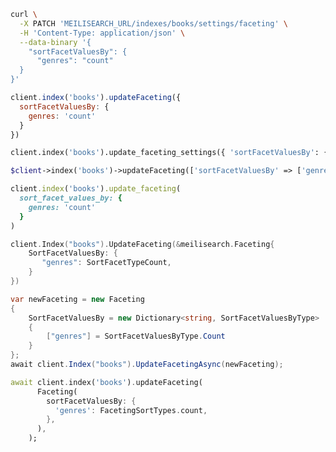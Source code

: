 <CodeGroup>

```bash cURL
curl \
  -X PATCH 'MEILISEARCH_URL/indexes/books/settings/faceting' \
  -H 'Content-Type: application/json' \
  --data-binary '{
    "sortFacetValuesBy": {
      "genres": "count"
  }
}'
```

```javascript JS
client.index('books').updateFaceting({
  sortFacetValuesBy: {
    genres: 'count'
  }
})
```

```python Python
client.index('books').update_faceting_settings({ 'sortFacetValuesBy': { 'genres': 'count' } })
```

```php PHP
$client->index('books')->updateFaceting(['sortFacetValuesBy' => ['genres' => 'count']]);
```

```ruby Ruby
client.index('books').update_faceting(
  sort_facet_values_by: {
    genres: 'count'
  }
)
```

```go Go
client.Index("books").UpdateFaceting(&meilisearch.Faceting{
    SortFacetValuesBy: {
       "genres": SortFacetTypeCount,
    }
})
```

```csharp C#
var newFaceting = new Faceting
{
    SortFacetValuesBy = new Dictionary<string, SortFacetValuesByType>
    {
        ["genres"] = SortFacetValuesByType.Count
    }
};
await client.Index("books").UpdateFacetingAsync(newFaceting);
```

```dart Dart
await client.index('books').updateFaceting(
      Faceting(
        sortFacetValuesBy: {
          'genres': FacetingSortTypes.count,
        },
      ),
    );
```
</CodeGroup>